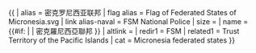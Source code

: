 {{ {{{1<noinclude>|country showdata</noinclude>}}}
| alias = 密克罗尼西亚联邦
| flag alias = Flag of Federated States of Micronesia.svg
| link alias-naval = FSM National Police
| size = {{{size|}}}
| name = {{#if: {{{name|}}} | {{{name|}}} | 密克羅尼西亞聯邦 }}
| altlink = {{{altlink|}}}
<noinclude>
| redir1 = FSM
| related1 = Trust Territory of the Pacific Islands
| cat = Micronesia federated states
</noinclude>
}}